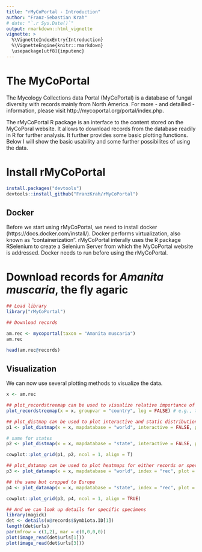 ```yaml
---
title: "rMyCoPortal - Introduction"
author: "Franz-Sebastian Krah"
# date: "`.r Sys.Date()`"
output: rmarkdown::html_vignette
vignette: >
  %\VignetteIndexEntry{Introduction}
  %\VignetteEngine{knitr::rmarkdown}
  \usepackage[utf8]{inputenc}
---
```


# The MyCoPortal

The Mycology Collections data Portal (MyCoPortal) is a database of fungal diversity with records mainly from North America. For more - and detailled - information, please visit http://mycoportal.org/portal/index.php.

The rMyCoPortal R package is an interface to the content stored on the MyCoPoral website. It allows to download records from the database readily in R for further analysis. It further provides some basic plotting functions. Below I will show the basic usability and some further possibilites of using the data.

# Install rMyCoPortal
```r

install.packages("devtools")
devtools::install_github("FranzKrah/rMyCoPortal")

```

## Docker

Before we start using rMyCoPortal, we need to install docker (https://docs.docker.com/install/). Docker performs  virtualization, also known as "containerization". rMyCoPortal interally uses the R package RSelenium to create a Selenium Server from which the MyCoPortal website is addressed. 
Docker needs to run before using the rMyCoPortal.

# Download records for *Amanita muscaria*, the fly agaric


```r
## Load library
library("rMyCoPortal")

## Download records

am.rec <- mycoportal(taxon = "Amanita muscaria")
am.rec

head(am.rec@records)
```

## Visualization
We can now use several plotting methods to visualize the data.

```r

x <- am.rec

## plot_recordstreemap can be used to visualize relative importance of aspects of the data
plot_recordstreemap(x = x, groupvar = "country", log = FALSE) # e.g., the country distribution

## plot_distmap can be used to plot interactive and static distribution maps
p1 <- plot_distmap(x = x, mapdatabase = "world", interactive = FALSE, plot = FALSE) # the default is interactive

# same for states
p2 <- plot_distmap(x = x, mapdatabase = "state", interactive = FALSE, plot = FALSE)

cowplot::plot_grid(p1, p2, ncol = 1, align = T)

## plot_datamap can be used to plot heatmaps for either records or species richness (index = "rich")
p3 <- plot_datamap(x = x, mapdatabase = "world", index = "rec", plot = FALSE)

## the same but cropped to Europe
p4 <- plot_datamap(x = x, mapdatabase = "state", index = "rec", plot = FALSE)

cowplot::plot_grid(p3, p4, ncol = 1, align = TRUE)

## And we can look up details for specific specimens
library(magick)
det <- details(x@records$Symbiota.ID[1])
length(det$urls)
par(mfrow = c(1,2), mar = c(0,0,0,0))
plot(image_read(det$urls[1]))
plot(image_read(det$urls[3]))

```
